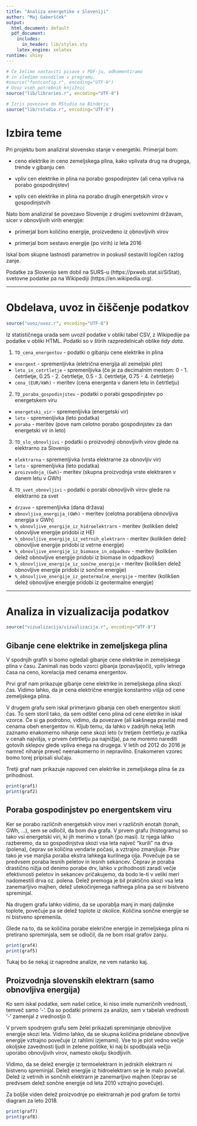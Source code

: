 ```yaml
---
title: "Analiza energetike v Sloveniji"
author: "Maj Gaberšček"
output:
  html_document: default
  pdf_document:
    includes:
      in_header: lib/styles.sty
    latex_engine: xelatex
runtime: shiny
---
```


```r
# Če želimo nastaviti pisave v PDF-ju, odkomentiramo
# in sledimo navodilom v programu.
#source("fontconfig.r", encoding="UTF-8")
# Uvoz vseh potrebnih knjižnic
source("lib/libraries.r", encoding="UTF-8")
```

```r
# Izris povezave do RStudia na Binderju
source("lib/rstudio.r", encoding="UTF-8")
```


# Izbira teme

Pri projektu bom analiziral slovensko stanje v energetiki. Primerjal bom:

- ceno elektrike in ceno zemeljskega plina, kako vplivata drug na  drugega, trende v gibanju cen

- vpliv cen elektrike in plina na porabo gospodinjstev (ali cena vpliva na porabo gospodinjstev)

- vpliv cen elektrike in plina na porabo drugih energetskih virov v gospodinjstvih

Nato bom analiziral še povezavo Slovenije z drugimi svetovnimi državam, sicer v obnovljivih virih energije:

- primerjal bom količino energije, proizvedeno iz obnovljivih virov

- primerjal bom sestavo energije (po virih) iz leta 2016

Iskal bom skupne lastnosti parametrov in poskusil sestaviti logičen razlog zanje.

Podatke za Slovenijo sem dobil na SURS-u (https://pxweb.stat.si/SiStat), svetovne podatke pa na Wikipediji (https://en.wikipedia.org).

***


# Obdelava, uvoz in čiščenje podatkov

```r
source("uvoz/uvoz.r", encoding="UTF-8")
```

Iz statističnega urada sem uvozil podatke v obliki tabel CSV, z Wikipedije pa podatke v obliki HTML.
Podatki so v štirih razpredelnicah oblike *tidy data*.

1. `TD_cena_energentov` - podatki o gibanju cene elektrike in plina
  - `energent` - spremenljivka (eletrična energija ali zemeljski plin)
  - `leto_in_cetrtletje` - spremenljivka (če je za decimalnim mestom: 0 - 1. četrtletje, 0.25 - 2. četrtletje, 0.5 - 3. četrtletje, 0.75 - 4. četrtletje)
  - `cena_(EUR/kWh)` - meritev (cena energenta v danem letu in četrtletju)

2. `TD_poraba_gospodinjstev` - podatki o porabi gospodinjstev po energetskem viru
  - `energetski_vir` - spremenljivka (energetski vir)
  - `leto` - spremenljivka (leto podatka)
  - `poraba` - meritev (pove nam celotno porabo gospodinjstev za dan energetski vir in leto)
  
3. `TD_slo_obnovljivi` - podatki o proizvodnji obnovljivih virov glede na elektrarno za Slovenijo
  - `elektrarna` - spremenljivka (vrsta elektrarne za obnovljiv vir)
  - `leto` - spremenljivka (leto podatka)
  - `proizvodnja_(Gwh)`- meritev (skupna proizvodnja vrste elektraren v danem letu v GWh)

4. `TD_svet_obnovljivi` - podatki o porabi obnovljivih virov glede na elektrarno za svet
  - `drzave` - spremenljivka (dana država)
  - `obnovljiva_energija_(GWh)` - meritev (celotna porabljena obnovljiva energija v GWh)
  - `%_obnovljive_energije_iz_hidroelektrarn` - meritev (kolikšen delež obnovljive energije pridobi iz HE)
  - `%_obnovljive_energije_iz_vetrnih_elektrarn` - meritev (kolikšen delež obnovljive energije pridobi iz vetrne energije)
  - `%_obnovljive_energije_iz_biomase_in_odpadkov` - meritev (kolikšen delež obnovljive energije pridobi iz biomase in odpadkov)
  - `%_obnovljive_energije_iz_sončne_energije` - meritev (kolikšen delež obnovljive energije pridobi iz sončne energije)
  - `%_obnovljive_energije_iz_geotermalne_energije` - meritev (kolikšen delež obnovljive energije pridobi iz geotermalne energije)

***

# Analiza in vizualizacija podatkov

```r
source("vizualizacija/vizualizacija.r", encoding="UTF-8")
```
## Gibanje cene elektrike in zemeljskega plina

V spodnjih grafih si bomo ogledali gibanje cene elektrike in zemeljskega plina v času. Zanimali nas bodo vzorci gibanja (ponavljajoči), vpliv letnega časa na ceno, korelacija med cenama energentov.

Prvi graf nam prikazuje gibanje cene elektrike in zemeljskega plina skozi čas. Vidimo lahko, da je cena električne energije konstantno višja od cene zemeljskega plina. 

V drugem grafu sem iskal primerjavo gibanja cen obeh energentov skoti čas. To sem storil tako, da sem odštel ceno plina od cene eletrike in iskal vzorce. Če si ga podrobno, vidimo, da povezave (ali kakšnega pravila) med cenama obeh energentov ni. Kljub temu, da lahko v zadnjih nekaj letih zaznamo enakomerno nihanje cene skozi leto (v tretjem četrtletju je razlika v cenah najvišja, v prvem četrtletju pa najnižja), pa ne moremo narediti gotovih sklepov glede vpliva enega na drugega. V letih od 2012 do 2016 je namreč nihanje preveč neenakomerno in nepravilno. Enakomeren vzorec bomo torej pripisali slučaju.

Tretji graf nam prikazuje napoved cen elektrike in zemeljskega plina še za prihodnost.

```r
print(graf1)
print(graf2)
```

## Poraba gospodinjstev po energentskem viru

Ker se porabo različnih energetskih virov meri v različnih enotah (tonah, GWh, ...), sem se odločil, da bom dva grafa. V prvem grafu (histogramu) so tako vsi energetski viri, ki jih merimo v tonah (po masi). Iz njega lahko razberemo, da so gospodinjstva skozi vsa leta največ "kurili" na drva (polena), čeprav se količina vendarle počasi, a vztrajno zmanjšuje. Prav tako je vse manjša poraba ekstra lahkega kurilnega olja. Povečuje pa se predvsem poraba lesnih peletov in lesnih sekancev. Čeprav je poraba drastično nižja od denimo porabe drv, lahko v prihodnosti zaradi večje efektivnosti peletov in sekancev pričakujemo, da bodo le-ti v veliki meri nadomestili drva oz. polena. Delež premoga je bil praktično skozi vsa leta zanemarljivo majhen, delež utekočinjenega naftnega plina pa se ni bistveno spreminjal.

Na drugem grafu lahko vidimo, da se uporablja manj in manj daljinske toplote, povečuje pa se delež toplote iz okolice. Količina sončne energije se ni bistveno spremenila.

Glede na to, da se količina porabe elekrične energije in zemeljskega plina ni pretirano spreminjala, sem se odločil, da ne bom risal grafov zanju.

```r
print(graf4)
print(graf5)
```

Tukaj bo še nekaj iz napredne analize, ne vem natanko kaj.

## Proizvodnja slovenskih elektrarn (samo obnovljiva energija)

Ko sem iskal podatke, sem našel celice, ki niso imele numeričnih vrednosti, temveč samo '-'. Da so podatki primerni za analizo, sem v tabelah vrednosti '-' zamenjal z vrednostjo 0. 

V prvem spodnjem grafu sem želel prikazati spreminjanje obnovljive energije skozi leta. Vidimo lahko, da se skupna količina pridelane obnovljive energije vztrajno povečuje (z rahlimi izjemami). Vse to je plot vedno večje okoljske zavednosti ljudi in zelene politike, ki naj bi spodbujala večjo uporabo obnovljivih virov, namesto okolju škodljivih. 

Vidimo, da se delež energije iz termoelektrarn in jedrskih elektrarn ni bistveno spreminjal. Delež energije iz hidroelektrarn se je le malo povečal. Delež iz vetrnih in sončnih elektrarn je zanemarljivo majhen (čeprav se predvsem delež sončne energije od leta 2010 vztrajno povečuje).

Za boljše viden delež proizvodnje po elektrarnah je pod grafom še tortni diagram za leto 2018.

```r
print(graf7)
print(graf8)
```




